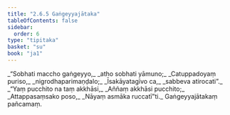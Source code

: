 ```yaml
---
title: "2.6.5 Gaṅgeyyajātaka"
tableOfContents: false
sidebar:
  order: 6
type: "tipitaka"
basket: "su"
book: "ja1"
---
```



<DynamicBreadcrumb />

<Division number="109" book="ja1" bookNo="22" page="216">

<Paragraph number="518" type="verses" book="ja1">
_“Sobhati maccho gaṅgeyyo,_  
_atho sobhati yāmuno;_  
_Catuppadoyaṃ puriso,_  
_nigrodhaparimaṇḍalo;_  
_Īsakāyatagīvo ca,_  
_sabbeva atirocati”._  

</Paragraph>

</Division>
<Division number="110" book="ja1" bookNo="22" page="216">

<Paragraph number="519" type="verses" book="ja1">
_“Yaṃ pucchito na taṃ akkhāsi,_  
_Aññaṃ akkhāsi pucchito;_  
_Attappasaṃsako poso,_  
_Nāyaṃ asmāka ruccatī”ti._  


</Paragraph>
</Division>

<Paragraph number="520" type="center" book="ja1">
Gaṅgeyyajātakaṃ pañcamaṃ.
</Paragraph>